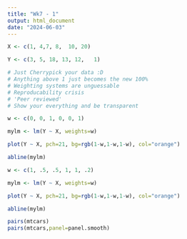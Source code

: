 ```yaml
---
title: "Wk7 - 1"
output: html_document
date: "2024-06-03"
---
```


```r
X <- c(1, 4,7, 8,  10, 20)

Y <- c(3, 5, 18, 13, 12,   1)
```

```r
# Just Cherrypick your data :D
# Anything above 1 just becomes the new 100%
# Weighting systems are unguessable
# Reproducability crisis
# 'Peer reviewed'
# Show your everything and be transparent

w <- c(0, 0, 1, 0, 0, 1)

mylm <- lm(Y ~ X, weights=w)

plot(Y ~ X, pch=21, bg=rgb(1-w,1-w,1-w), col="orange")

abline(mylm)
```

```r
w <- c(1, .5, .5, 1, 1, .2)

mylm <- lm(Y ~ X, weights=w)

plot(Y ~ X, pch=21, bg=rgb(1-w,1-w,1-w), col="orange")

abline(mylm)
```

```r
pairs(mtcars)
pairs(mtcars,panel=panel.smooth)
```

```r

```




